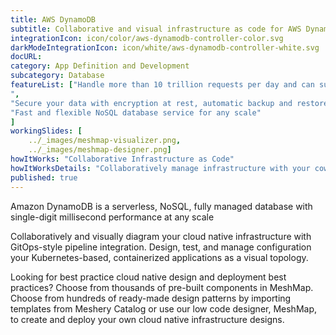 ```yaml
---
title: AWS DynamoDB  
subtitle: Collaborative and visual infrastructure as code for AWS DynamoDB
integrationIcon: icon/color/aws-dynamodb-controller-color.svg
darkModeIntegrationIcon: icon/white/aws-dynamodb-controller-white.svg
docURL: 
category: App Definition and Development
subcategory: Database
featureList: ["Handle more than 10 trillion requests per day and can support peaks of more than 20 million requests per second.
",
"Secure your data with encryption at rest, automatic backup and restore, and guaranteed reliability with an SLA of up to 99.999% availability.",
"Fast and flexible NoSQL database service for any scale"
]
workingSlides: [
    ../_images/meshmap-visualizer.png,
    ../_images/meshmap-designer.png]
howItWorks: "Collaborative Infrastructure as Code"
howItWorksDetails: "Collaboratively manage infrastructure with your coworkers synchronously sharing the same designs."
published: true
---
```

<p>
    Amazon DynamoDB is a serverless, NoSQL, fully managed database with single-digit millisecond performance at any scale
</p>
<p>
    Collaboratively and visually diagram your cloud native infrastructure with GitOps-style pipeline integration. Design, test, and manage configuration your Kubernetes-based, containerized applications as a visual topology.
</p>
<p>
    Looking for best practice cloud native design and deployment best practices? Choose from thousands of pre-built components in MeshMap. Choose from hundreds of ready-made design patterns by importing templates from Meshery Catalog or use our low code designer, MeshMap, to create and deploy your own cloud native infrastructure designs.
</p>